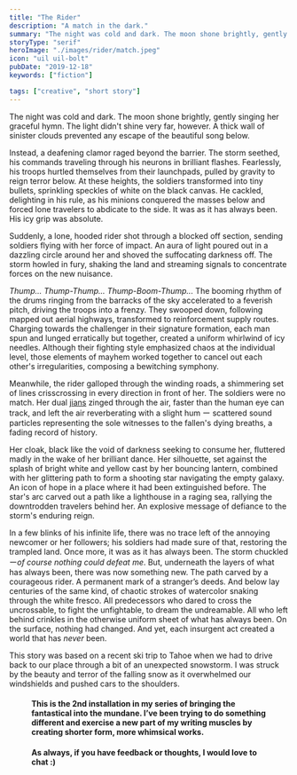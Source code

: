 ```yaml
---
title: "The Rider"
description: "A match in the dark."
summary: "The night was cold and dark. The moon shone brightly, gently singing her graceful hymn. The light didn’t shine very far, however. A thick wall of sinister clouds prevented any escape of the beautiful song below."
storyType: "serif"
heroImage: "./images/rider/match.jpeg"
icon: "uil uil-bolt"
pubDate: "2019-12-18"
keywords: ["fiction"]

tags: ["creative", "short story"]
---
```



The night was cold and dark. The moon shone brightly, gently singing her graceful hymn. The light didn't shine very far, however. A thick wall of sinister clouds prevented any escape of the beautiful song below.

Instead, a deafening clamor raged beyond the barrier. The storm seethed, his commands traveling through his neurons in brilliant flashes. Fearlessly, his troops hurtled themselves from their launchpads, pulled by gravity to reign terror below. At these heights, the soldiers transformed into tiny bullets, sprinkling speckles of white on the black canvas. He cackled, delighting in his rule, as his minions conquered the masses below and forced lone travelers to abdicate to the side. It was as it has always been. His icy grip was absolute.

Suddenly, a lone, hooded rider shot through a blocked off section, sending soldiers flying with her force of impact. An aura of light poured out in a dazzling circle around her and shoved the suffocating darkness off. The storm howled in fury, shaking the land and streaming signals to concentrate forces on the new nuisance.

_Thump... Thump-Thump... Thump-Boom-Thump..._ The booming rhythm of the drums ringing from the barracks of the sky accelerated to a feverish pitch, driving the troops into a frenzy. They swooped down, following mapped out aerial highways, transformed to reinforcement supply routes. Charging towards the challenger in their signature formation, each man spun and lunged erratically but together, created a uniform whirlwind of icy needles. Although their fighting style emphasized chaos at the individual level, those elements of mayhem worked together to cancel out each other's irregularities, composing a bewitching symphony.

Meanwhile, the rider galloped through the winding roads, a shimmering set of lines crisscrossing in every direction in front of her. The soldiers were no match. Her dual [jians](https://en.wikipedia.org/wiki/Jian) zinged through the air, faster than the human eye can track, and left the air reverberating with a slight hum ー scattered sound particles representing the sole witnesses to the fallen's dying breaths, a fading record of history.

Her cloak, black like the void of darkness seeking to consume her, fluttered madly in the wake of her brilliant dance. Her silhouette, set against the splash of bright white and yellow cast by her bouncing lantern, combined with her glittering path to form a shooting star navigating the empty galaxy. An icon of hope in a place where it had been extinguished before. The star's arc carved out a path like a lighthouse in a raging sea, rallying the downtrodden travelers behind her. An explosive message of defiance to the storm's enduring reign.

In a few blinks of his infinite life, there was no trace left of the annoying newcomer or her followers; his soldiers had made sure of that, restoring the trampled land. Once more, it was as it has always been. The storm chuckled ー*of course nothing could defeat me*. But, underneath the layers of what has always been, there was now something new. The path carved by a courageous rider. A permanent mark of a stranger’s deeds. And below lay centuries of the same kind, of chaotic strokes of watercolor snaking through the white fresco. All predecessors who dared to cross the uncrossable, to fight the unfightable, to dream the undreamable. All who left behind crinkles in the otherwise uniform sheet of what has always been. On the surface, nothing had changed. And yet, each insurgent act created a world that has _never_ been.

This story was based on a recent ski trip to Tahoe when we had to drive back to our place through a bit of an unexpected snowstorm. I was struck by the beauty and terror of the falling snow as it overwhelmed our windshields and pushed cars to the shoulders.

<Figure src={car} caption="a live photo I took of the car ride" />

#### This is the 2nd installation in my series of bringing the fantastical into the mundane. I’ve been trying to do something different and exercise a new part of my writing muscles by creating shorter form, more whimsical works.

#### As always, if you have feedback or thoughts, I would love to chat :)
